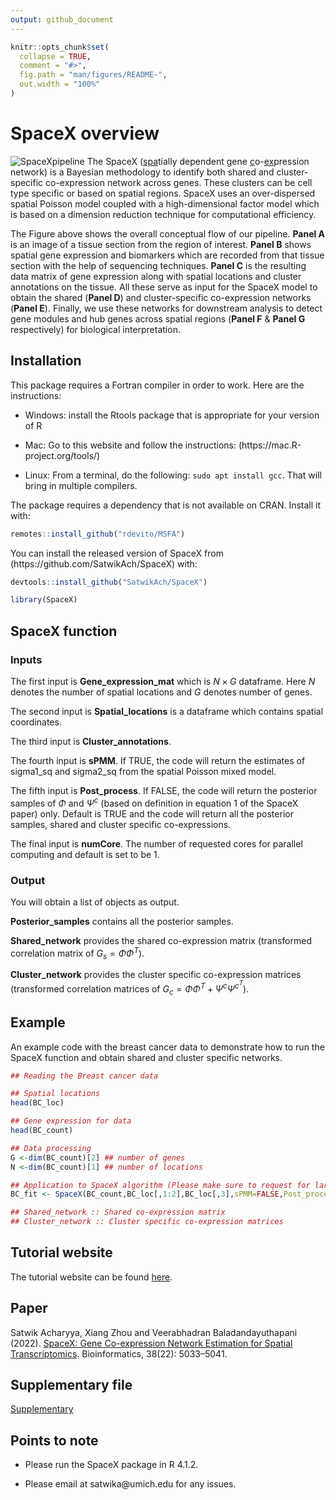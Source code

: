 ```yaml
---
output: github_document
---
```


<!-- README.md is generated from README.Rmd. Please edit that file -->

```r
knitr::opts_chunk$set(
  collapse = TRUE,
  comment = "#>",
  fig.path = "man/figures/README-",
  out.width = "100%"
)
```

# SpaceX overview

<!-- badges: start -->
<!-- badges: end -->

![SpaceXpipeline](SpaceX_Overview.jpg) The SpaceX ([spa]{.underline}tially dependent gene [c]{.underline}o-[ex]{.underline}pression network) is a Bayesian methodology to identify both shared and cluster-specific co-expression network across genes. These clusters can be cell type specific or based on spatial regions. SpaceX uses an over-dispersed spatial Poisson model coupled with a high-dimensional factor model which is based on a dimension reduction technique for computational efficiency.

The Figure above shows the overall conceptual flow of our pipeline. **Panel A** is an image of a tissue section from the region of interest. **Panel B** shows spatial gene expression and biomarkers which are recorded from that tissue section with the help of sequencing techniques. **Panel C** is the resulting data matrix of gene expression along with spatial locations and cluster annotations on the tissue. All these serve as input for the SpaceX model to obtain the shared (**Panel D**) and cluster-specific co-expression networks (**Panel E**). Finally, we use these networks for downstream analysis to detect gene modules and hub genes across spatial regions (**Panel F** & **Panel G** respectively) for biological interpretation.

<!-- The goal of SpaceX is to provide shared and cluster specfic gene co-expression networks for spatial transcriptomics data. -->

## Installation
This package requires a Fortran compiler in order to work. Here are the instructions:

+ Windows: install the Rtools package that is appropriate for your version of R

+ Mac: Go to this website and follow the instructions: (https://mac.R-project.org/tools/)

+ Linux: From a terminal, do the following: `sudo apt install gcc`. That will bring in multiple compilers.

The package requires a dependency that is not available on CRAN. Install it with:

``` r
remotes::install_github("rdevito/MSFA")
```

You can install the released version of SpaceX from (https://github.com/SatwikAch/SpaceX) with:

``` r
devtools::install_github("SatwikAch/SpaceX")
```

```r
library(SpaceX)
```

## SpaceX function 
### Inputs

The first input is **Gene_expression_mat** which is $N \times G$ dataframe. Here $N$ denotes the number of spatial locations and $G$ denotes number of genes. 

The second input is **Spatial_locations** is a dataframe which contains spatial coordinates.

The third input is **Cluster_annotations**.

The fourth input is **sPMM**. If TRUE, the code will return the estimates of sigma1_sq and sigma2_sq from the spatial Poisson mixed model.

The fifth input is **Post_process**. If FALSE, the code will return the posterior samples of $\Phi$ and $\Psi^c$ (based on definition in equation 1 of the SpaceX paper) only. Default is TRUE and the code will return all the posterior samples, shared and cluster specific co-expressions.

The final input is **numCore**. The number of requested cores for parallel computing and default is set to be 1. 

### Output
You will obtain a list of objects as output.

**Posterior_samples**	contains all the posterior samples.

**Shared_network** provides the shared co-expression matrix (transformed correlation matrix of $G_{s} = \Phi \Phi^{T}$).

**Cluster_network** provides the cluster specific co-expression matrices (transformed correlation matrices of $G_{c} = \Phi \Phi^{T} + \Psi^{c} {\Psi^{c^{T}}}$).



## Example 
An example code with the breast cancer data to demonstrate how to run the SpaceX function and obtain shared and cluster specific networks.
```r
## Reading the Breast cancer data

## Spatial locations
head(BC_loc)

## Gene expression for data
head(BC_count) 

## Data processing
G <-dim(BC_count)[2] ## number of genes
N <-dim(BC_count)[1] ## number of locations

## Application to SpaceX algorithm (Please make sure to request for large enough memory to work with the posterior samples)
BC_fit <- SpaceX(BC_count,BC_loc[,1:2],BC_loc[,3],sPMM=FALSE,Post_process = TRUE,numCore = 2)

## Shared_network :: Shared co-expression matrix
## Cluster_network :: Cluster specific co-expression matrices

```


## Tutorial website
The tutorial website can be found [here](https://satwikach.github.io/SpaceX.github.io/).

## Paper 
Satwik Acharyya, Xiang Zhou and Veerabhadran Baladandayuthapani (2022). [SpaceX: Gene Co-expression Network Estimation for Spatial Transcriptomics](https://doi.org/10.1093/bioinformatics/btac645). Bioinformatics,  38(22): 5033–5041.

## Supplementary file 
[Supplementary](https://bookdown.org/satwik91/SpaceX_supplementary/)

## Points to note
+ Please run the SpaceX package in R 4.1.2.  

+ Please email at satwika@umich.edu for any issues. 
